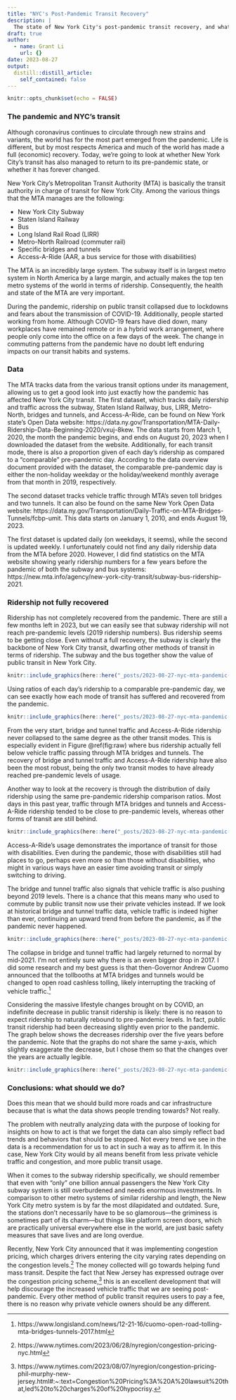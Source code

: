 ```yaml
---
title: "NYC's Post-Pandemic Transit Recovery"
description: |
  The state of New York City's post-pandemic transit recovery, and what we should do about it.
draft: true
author:
  - name: Grant Li
    url: {}
date: 2023-08-27
output:
  distill::distill_article:
    self_contained: false
---
```



```r
knitr::opts_chunk$set(echo = FALSE)
```

### The pandemic and NYC's transit

Although coronavirus continues to circulate through new strains and variants, the world has for the most part emerged from the pandemic. Life is different, but by most respects America and much of the world has made a full (economic) recovery. Today, we're going to look at whether New York City's transit has also managed to return to its pre-pandemic state, or whether it has forever changed.

New York City's Metropolitan Transit Authority (MTA) is basically the transit authority in charge of transit for New York City. Among the various things that the MTA manages are the following:

* New York City Subway
* Staten Island Railway
* Bus
* Long Island Rail Road (LIRR)
* Metro-North Railroad (commuter rail)
* Specific bridges and tunnels
* Access-A-Ride (AAR, a bus service for those with disabilities)

The MTA is an incredibly large system. The subway itself is in largest metro system in North America by a large margin, and actually makes the top ten metro systems of the world in terms of ridership. Consequently, the health and state of the MTA are very important.

During the pandemic, ridership on public transit collapsed due to lockdowns and fears about the transmission of COVID-19. Additionally, people started working from home. Although COVID-19 fears have died down, many workplaces have remained remote or in a hybrid work arrangement, where people only come into the office on a few days of the week. The change in commuting patterns from the pandemic have no doubt left enduring impacts on our transit habits and systems. 

### Data

The MTA tracks data from the various transit options under its management, allowing us to get a good look into just exactly how the pandemic has affected New York City transit. The first dataset, which tracks daily ridership and traffic across the subway, Staten Island Railway, bus, LIRR, Metro-North, bridges and tunnels, and Access-A-Ride, can be found on New York state's Open Data website: https://data.ny.gov/Transportation/MTA-Daily-Ridership-Data-Beginning-2020/vxuj-8kew. The data starts from March 1, 2020, the month the pandemic begins, and ends on August 20, 2023 when I downloaded the dataset from the website. Additionally, for each transit mode, there is also a proportion given of each day's ridership as compared to a "comparable" pre-pandemic day. According to the data overview document provided with the dataset, the comparable pre-pandemic day is either the non-holiday weekday or the holiday/weekend monthly average from that month in 2019, respectively.

The second dataset tracks vehicle traffic through MTA's seven toll bridges and two tunnels. It can also be found on the same New York Open Data website: https://data.ny.gov/Transportation/Daily-Traffic-on-MTA-Bridges-Tunnels/fcbp-umit. This data starts on January 1, 2010, and ends August 19, 2023.

The first dataset is updated daily (on weekdays, it seems), while the second is updated weekly. I unfortunately could not find any daily ridership data from the MTA before 2020. However, I did find statistics on the MTA website showing yearly ridership numbers for a few years before the pandemic of both the subway and bus systems: https://new.mta.info/agency/new-york-city-transit/subway-bus-ridership-2021.

### Ridership not fully recovered

Ridership has not completely recovered from the pandemic. There are still a few months left in 2023, but we can easily see that subway ridership will not reach pre-pandemic levels (2019 ridership numbers). Bus ridership seems to be getting close. Even without a full recovery, the subway is clearly the backbone of New York City transit, dwarfing other methods of transit in terms of ridership. The subway and the bus together show the value of public transit in New York City.

```r
knitr::include_graphics(here::here("_posts/2023-08-27-nyc-mta-pandemic-recovery/rawRidership.png"))
```

Using ratios of each day's ridership to a comparable pre-pandemic day, we can see exactly how each mode of transit has suffered and recovered from the pandemic. 

```r
knitr::include_graphics(here::here("_posts/2023-08-27-nyc-mta-pandemic-recovery/avgMonthlyProp.png"))
```

From the very start, bridge and tunnel traffic and Access-A-Ride ridership never collapsed to the same degree as the other transit modes. This is especially evident in Figure \@ref(fig:raw) where bus ridership actually fell below vehicle traffic passing through MTA bridges and tunnels. The recovery of bridge and tunnel traffic and Access-A-Ride ridership have also been the most robust, being the only two transit modes to have already reached pre-pandemic levels of usage. 

Another way to look at the recovery is through the distribution of daily ridership using the same pre-pandemic ridership comparison ratios. Most days in this past year, traffic through MTA bridges and tunnels and Access-A-Ride ridership tended to be close to pre-pandemic levels, whereas other forms of transit are still behind. 

```r
knitr::include_graphics(here::here("_posts/2023-08-27-nyc-mta-pandemic-recovery/propGraph.png"))
```

Access-A-Ride's usage demonstrates the importance of transit for those with disabilities. Even during the pandemic, those with disabilities still had places to go, perhaps even more so than those without disabilities, who might in various ways have an easier time avoiding transit or simply switching to driving. 

The bridge and tunnel traffic also signals that vehicle traffic is also pushing beyond 2019 levels. There is a chance that this means many who used to commute by public transit now use their private vehicles instead. If we look at historical bridge and tunnel traffic data, vehicle traffic is indeed higher than ever, continuing an upward trend from before the pandemic, as if the pandemic never happened.

```r
knitr::include_graphics(here::here("_posts/2023-08-27-nyc-mta-pandemic-recovery/carTraffic.png"))
```

The collapse in bridge and tunnel traffic had largely returned to normal by mid-2021. I'm not entirely sure why there is an even bigger drop in 2017. I did some research and my best guess is that then-Governor Andrew Cuomo announced that the tollbooths at MTA bridges and tunnels would be changed to open road cashless tolling, likely interrupting the tracking of vehicle traffic.^[https://www.longisland.com/news/12-21-16/cuomo-open-road-tolling-mta-bridges-tunnels-2017.html] 

Considering the massive lifestyle changes brought on by COVID, an indefinite decrease in public transit ridership is likely: there is no reason to expect ridership to naturally rebound to pre-pandemic levels. In fact, public transit ridership had been decreasing slightly even prior to the pandemic. The graph below shows the decreases ridership over the five years before the pandemic. Note that the graphs do not share the same y-axis, which slightly exaggerate the decrease, but I chose them so that the changes over the years are actually legible.

```r
knitr::include_graphics(here::here("_posts/2023-08-27-nyc-mta-pandemic-recovery/preP.png"))
```

### Conclusions: what should we do?

Does this mean that we should build more roads and car infrastructure because that is what the data shows people trending towards? Not really.

The problem with neutrally analyzing data with the purpose of looking for insights on how to act is that we forget the data can also simply reflect bad trends and behaviors that should be stopped. Not every trend we see in the data is a recommendation for us to act in such a way as to affirm it. In this case, New York City would by all means benefit from less private vehicle traffic and congestion, and more public transit usage.

When it comes to the subway ridership specifically, we should remember that even with "only" one billion annual passengers the New York City subway system is still overburdened and needs enormous investments. In comparison to other metro systems of similar ridership and length, the New York City metro system is by far the most dilapidated and outdated. Sure, the stations don't necessarily have to be so glamorous—the griminess is sometimes part of its charm—but things like platform screen doors, which are practically universal everywhere else in the world, are just basic safety measures that save lives and are long overdue.

Recently, New York City announced that it was implementing congestion pricing, which charges drivers entering the city varying rates depending on the congestion levels.^[https://www.nytimes.com/2023/06/28/nyregion/congestion-pricing-nyc.html] The money collected will go towards helping fund mass transit. Despite the fact that New Jersey has expressed outrage over the congestion pricing scheme,^[https://www.nytimes.com/2023/08/07/nyregion/congestion-pricing-phil-murphy-new-jersey.html#:~:text=Congestion%20Pricing%3A%20A%20lawsuit%20that,led%20to%20charges%20of%20hypocrisy.] this is an excellent development that will help discourage the increased vehicle traffic that we are seeing post-pandemic. Every other method of public transit requires users to pay a fee, there is no reason why private vehicle owners should be any different.